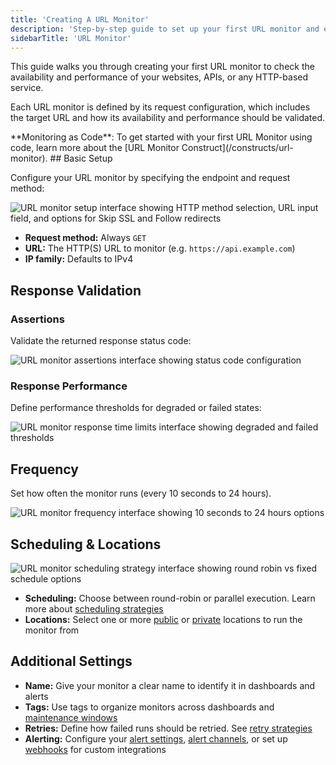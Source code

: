 ```yaml
---
title: 'Creating A URL Monitor'
description: 'Step-by-step guide to set up your first URL monitor and ensure your websites and APIs are always accessible.'
sidebarTitle: 'URL Monitor'
---
```


This guide walks you through creating your first URL monitor to check the availability and performance of your websites, APIs, or any HTTP-based service.

Each URL monitor is defined by its request configuration, which includes the target URL and how its availability and performance should be validated.

<Tip>
**Monitoring as Code**: To get started with your first URL Monitor using code, learn more about the [URL Monitor Construct](/constructs/url-monitor).
</Tip>
## Basic Setup

Configure your URL monitor by specifying the endpoint and request method:

<Frame>
  <img src="/images/url-monitor-entry.png" alt="URL monitor setup interface showing HTTP method selection, URL input field, and options for Skip SSL and Follow redirects" />
</Frame>

* **Request method:** Always `GET`
* **URL:** The HTTP(S) URL to monitor (e.g. `https://api.example.com`)
* **IP family:** Defaults to IPv4

## Response Validation

### Assertions
Validate the returned response status code:

<Frame>
  <img src="/images/url-monitor-assertions.png" alt="URL monitor assertions interface showing status code configuration" />
</Frame>

### Response Performance
Define performance thresholds for degraded or failed states:

<Frame>
  <img src="/images/url-monitor-response-times.png" alt="URL monitor response time limits interface showing degraded and failed thresholds" />
</Frame>

## Frequency

Set how often the monitor runs (every 10 seconds to 24 hours).

<Frame>
  <img src="/images/url-monitor-frequency.png" alt="URL monitor frequency interface showing 10 seconds to 24 hours options" />
</Frame>


## Scheduling & Locations

<Frame>
  <img src="/images/url-monitor-scheduling-strategy.png" alt="URL monitor scheduling strategy interface showing round robin vs fixed schedule options" />
</Frame>

* **Scheduling:** Choose between round-robin or parallel execution. Learn more about [scheduling strategies](/monitoring/global-locations#scheduling-strategies)
* **Locations:** Select one or more [public](/monitoring/global-locations/) or [private](/private-locations/) locations to run the monitor from

## Additional Settings

* **Name:** Give your monitor a clear name to identify it in dashboards and alerts
* **Tags:** Use tags to organize monitors across dashboards and [maintenance windows](/maintenance-windows/)
* **Retries:** Define how failed runs should be retried. See [retry strategies](/alerting-and-retries/retries/)
* **Alerting:** Configure your [alert settings](/alerting-and-retries/alert-settings/), [alert channels](/alerting-and-retries/alert-channels/), or set up [webhooks](/alerting-and-retries/webhooks/) for custom integrations










